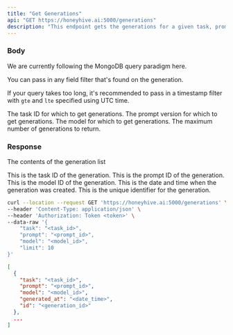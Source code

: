 ```yaml
---
title: "Get Generations"
api: "GET https://honeyhive.ai:5000/generations"
description: "This endpoint gets the generations for a given task, prompt and model."
---
```


### Body

We are currently following the MongoDB query paradigm here.

You can pass in any field filter that's found on the generation.

If your query takes too long, it's recommended to pass in a timestamp filter with `gte` and `lte` specified using UTC time.

<ParamField body="task" type="string">
  The task ID for which to get generations.
</ParamField>

<ParamField body="version" type="string">
  The prompt version for which to get generations.
</ParamField>

<ParamField body="model" type="string">
  The model for which to get generations.
</ParamField>

<ParamField body="limit" type="integer">
  The maximum number of generations to return.
</ParamField>

### Response

<ResponseField name="data" type="array">

The contents of the generation list

<Expandable title="Toggle object">

<ResponseField name="task" type="string">
  This is the task ID of the generation.
</ResponseField>

<ResponseField name="prompt" type="string">
  This is the prompt ID of the generation.
</ResponseField>

<ResponseField name="model" type="string">
  This is the model ID of the generation.
</ResponseField>

<ResponseField name="generated_at" type="string">
  This is the date and time when the generation was created.
</ResponseField>

<ResponseField name="id" type="string">
  This is the unique identifier for the generation.
</ResponseField>

</Expandable>

</ResponseField>

<RequestExample>

```bash Example Request
curl --location --request GET 'https://honeyhive.ai:5000/generations' \
--header 'Content-Type: application/json' \
--header 'Authorization: Token <token>' \
--data-raw '{
    "task": "<task_id>",
    "prompt": "<prompt_id>",
    "model": "<model_id>",
    "limit": 10
}'
```

</RequestExample>

<ResponseExample>

```json Response
[
  {
    "task": "<task_id>",
    "prompt": "<prompt_id>",
    "model": "<model_id>",
    "generated_at": "<date_time>",
    "id": "<generation_id>"
  },
  ...
]

```

</ResponseExample>